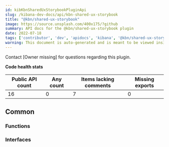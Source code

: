 ```yaml
---
id: kibKbnSharedUxStorybookPluginApi
slug: /kibana-dev-docs/api/kbn-shared-ux-storybook
title: "@kbn/shared-ux-storybook"
image: https://source.unsplash.com/400x175/?github
summary: API docs for the @kbn/shared-ux-storybook plugin
date: 2022-07-18
tags: ['contributor', 'dev', 'apidocs', 'kibana', '@kbn/shared-ux-storybook']
warning: This document is auto-generated and is meant to be viewed inside our experimental, new docs system. Reach out in #docs-engineering for more info.
---
```




Contact [Owner missing] for questions regarding this plugin.

**Code health stats**

| Public API count  | Any count | Items lacking comments | Missing exports |
|-------------------|-----------|------------------------|-----------------|
| 16 | 0 | 7 | 0 |

## Common

### Functions
<DocDefinitionList data={kbnSharedUxStorybookObj.common.functions}/>

### Interfaces
<DocDefinitionList data={kbnSharedUxStorybookObj.common.interfaces}/>

